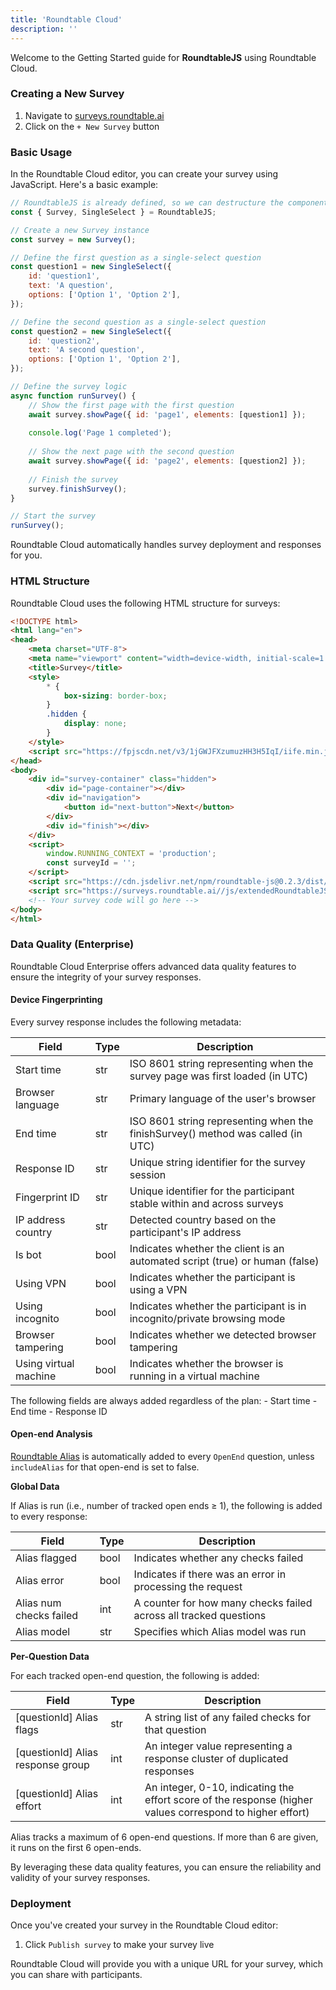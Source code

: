 ```yaml
---
title: 'Roundtable Cloud'
description: ''
---
```


Welcome to the Getting Started guide for **RoundtableJS** using Roundtable Cloud.

### Creating a New Survey

1. Navigate to [surveys.roundtable.ai](https://surveys.roundtable.ai)
2. Click on the `+ New Survey` button

### Basic Usage

In the Roundtable Cloud editor, you can create your survey using JavaScript. Here's a basic example:

```javascript
// RoundtableJS is already defined, so we can destructure the components we need
const { Survey, SingleSelect } = RoundtableJS;

// Create a new Survey instance
const survey = new Survey();

// Define the first question as a single-select question
const question1 = new SingleSelect({
    id: 'question1',
    text: 'A question',
    options: ['Option 1', 'Option 2'],
});

// Define the second question as a single-select question
const question2 = new SingleSelect({
    id: 'question2',
    text: 'A second question',
    options: ['Option 1', 'Option 2'],
});

// Define the survey logic
async function runSurvey() {
    // Show the first page with the first question
    await survey.showPage({ id: 'page1', elements: [question1] });
    
    console.log('Page 1 completed');
    
    // Show the next page with the second question
    await survey.showPage({ id: 'page2', elements: [question2] });
    
    // Finish the survey
    survey.finishSurvey();
}

// Start the survey
runSurvey();
```

<Tip>Roundtable Cloud automatically handles survey deployment and responses for you.</Tip>

### HTML Structure

Roundtable Cloud uses the following HTML structure for surveys:

```html
<!DOCTYPE html>
<html lang="en">
<head>
    <meta charset="UTF-8">
    <meta name="viewport" content="width=device-width, initial-scale=1.0">
    <title>Survey</title>
    <style>
        * {
            box-sizing: border-box;
        }
        .hidden {
            display: none;
        }
    </style>
    <script src="https://fpjscdn.net/v3/1jGWJFXzumuzHH3H5IqI/iife.min.js"></script>
</head>
<body>
    <div id="survey-container" class="hidden">
        <div id="page-container"></div>
        <div id="navigation">
            <button id="next-button">Next</button>
        </div>
        <div id="finish"></div>
    </div>
    <script>
        window.RUNNING_CONTEXT = 'production';
        const surveyId = '';
    </script>
    <script src="https://cdn.jsdelivr.net/npm/roundtable-js@0.2.3/dist/bundle.js"></script>
    <script src="https://surveys.roundtable.ai//js/extendedRoundtableJS.js"></script>
    <!-- Your survey code will go here -->
</body>
</html>
```

### Data Quality (Enterprise)

Roundtable Cloud Enterprise offers advanced data quality features to ensure the integrity of your survey responses.

#### Device Fingerprinting

Every survey response includes the following metadata:

| Field | Type | Description |
|-------|------|-------------|
| Start time | str | ISO 8601 string representing when the survey page was first loaded (in UTC) |
| Browser language | str | Primary language of the user's browser |
| End time | str | ISO 8601 string representing when the finishSurvey() method was called (in UTC) |
| Response ID | str | Unique string identifier for the survey session |
| Fingerprint ID | str | Unique identifier for the participant stable within and across surveys |
| IP address country | str | Detected country based on the participant's IP address |
| Is bot | bool | Indicates whether the client is an automated script (true) or human (false) |
| Using VPN | bool | Indicates whether the participant is using a VPN |
| Using incognito | bool | Indicates whether the participant is in incognito/private browsing mode |
| Browser tampering | bool | Indicates whether we detected browser tampering |
| Using virtual machine | bool | Indicates whether the browser is running in a virtual machine |

<Note>
The following fields are always added regardless of the plan:
- Start time
- End time
- Response ID
</Note>

#### Open-end Analysis

[Roundtable Alias](https://docs.roundtable.ai/overview) is automatically added to every `OpenEnd` question, unless `includeAlias` for that open-end is set to false.

**Global Data**

If Alias is run (i.e., number of tracked open ends ≥ 1), the following is added to every response:

| Field | Type | Description |
|-------|------|-------------|
| Alias flagged | bool | Indicates whether any checks failed |
| Alias error | bool | Indicates if there was an error in processing the request |
| Alias num checks failed | int | A counter for how many checks failed across all tracked questions |
| Alias model | str | Specifies which Alias model was run |

**Per-Question Data**

For each tracked open-end question, the following is added:

| Field | Type | Description |
|-------|------|-------------|
| [questionId] Alias flags | str | A string list of any failed checks for that question |
| [questionId] Alias response group | int | An integer value representing a response cluster of duplicated responses |
| [questionId] Alias effort | int | An integer, 0-10, indicating the effort score of the response (higher values correspond to higher effort) |

<Note>
Alias tracks a maximum of 6 open-end questions. If more than 6 are given, it runs on the first 6 open-ends.
</Note>

By leveraging these data quality features, you can ensure the reliability and validity of your survey responses.

### Deployment

Once you've created your survey in the Roundtable Cloud editor:

1. Click `Publish survey` to make your survey live

Roundtable Cloud will provide you with a unique URL for your survey, which you can share with participants.